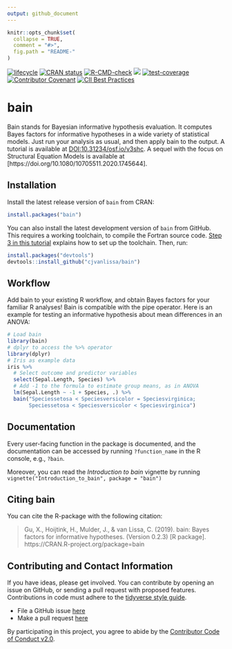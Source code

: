 ```yaml
---
output: github_document
---
```


<!-- README.md is generated from README.Rmd. Please edit that file -->

```r
knitr::opts_chunk$set(
  collapse = TRUE,
  comment = "#>",
  fig.path = "README-"
)
```


[![lifecycle](https://img.shields.io/badge/lifecycle-stable-brightgreen.svg)](https://lifecycle.r-lib.org/articles/stages.html#stable)
[![CRAN status](https://www.r-pkg.org/badges/version/bain)](https://cran.r-project.org/package=bain)
[![R-CMD-check](https://github.com/cjvanlissa/bain/workflows/R-CMD-check/badge.svg)](https://github.com/cjvanlissa/bain/actions)
[![](https://cranlogs.r-pkg.org/badges/bain)](https://cran.r-project.org/package=bain)
[![test-coverage](https://github.com/cjvanlissa/bain/workflows/test-coverage/badge.svg)](https://github.com/cjvanlissa/bain/actions)
[![Contributor Covenant](https://img.shields.io/badge/Contributor%20Covenant-v2.0%20adopted-ff69b4.svg)](https://www.contributor-covenant.org/version/2/0/code_of_conduct.html)
[![CII Best Practices](https://bestpractices.coreinfrastructure.org/projects/3871/badge)](https://bestpractices.coreinfrastructure.org/projects/3871)

# bain

Bain stands for Bayesian informative hypothesis evaluation. It computes Bayes factors for informative hypotheses in a wide variety of statistical models. Just run your analysis as usual, and then apply bain to the output. A tutorial is available at [DOI:10.31234/osf.io/v3shc](https://psyarxiv.com/v3shc/). A sequel with the focus on Structural Equation Models is available at [https://doi.org/10.1080/10705511.2020.1745644].

## Installation

Install the latest release version of `bain` from CRAN:

```r
install.packages("bain")
```

You can also install the latest development version of `bain` from GitHub. This requires a working toolchain, to compile the Fortran source code. [Step 3 in this tutorial](https://cjvanlissa.github.io/worcs/articles/setup.html) explains how to set up the toolchain. Then, run:

```r
install.packages("devtools")
devtools::install_github("cjvanlissa/bain")
```

## Workflow

Add bain to your existing R workflow, and obtain Bayes factors for your familiar R analyses! Bain is compatible with the pipe operator. Here is an example for testing an informative hypothesis about mean differences in an ANOVA:

```r
# Load bain
library(bain)
# dplyr to access the %>% operator
library(dplyr)
# Iris as example data
iris %>%
  # Select outcome and predictor variables
  select(Sepal.Length, Species) %>%      
  # Add -1 to the formula to estimate group means, as in ANOVA
  lm(Sepal.Length ~ -1 + Species, .) %>% 
  bain("Speciessetosa < Speciesversicolor = Speciesvirginica;
       Speciessetosa < Speciesversicolor < Speciesvirginica")
```

## Documentation

Every user-facing function in the package is documented, and the documentation can be accessed by running `?function_name` in the R console, e.g., `?bain`.

Moreover, you can read the *Introduction to bain* vignette by running `vignette("Introduction_to_bain", package = "bain")`

## Citing bain

You can cite the R-package with the following citation:

> Gu, X., Hoijtink, H., Mulder, J., & van Lissa, C. (2019). bain: Bayes factors for informative hypotheses. (Version 0.2.3) [R package]. https://CRAN.R-project.org/package=bain

## Contributing and Contact Information

If you have ideas, please get involved. You can contribute by opening an issue on GitHub, or sending a pull request with proposed features. Contributions in code must adhere to the [tidyverse style guide](https://style.tidyverse.org/).

* File a GitHub issue [here](https://github.com/cjvanlissa/bain)
* Make a pull request [here](https://github.com/cjvanlissa/bain/pulls)

By participating in this project, you agree to abide by the [Contributor Code of Conduct v2.0](https://www.contributor-covenant.org/version/2/0/code_of_conduct.html).
